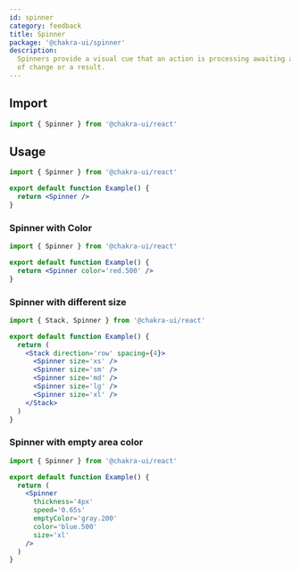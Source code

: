 ```yaml
---
id: spinner
category: feedback
title: Spinner
package: '@chakra-ui/spinner'
description:
  Spinners provide a visual cue that an action is processing awaiting a course
  of change or a result.
---
```


## Import

```js
import { Spinner } from '@chakra-ui/react'
```

## Usage

```jsx
import { Spinner } from '@chakra-ui/react'

export default function Example() {
  return <Spinner />
}
```

### Spinner with Color

```jsx
import { Spinner } from '@chakra-ui/react'

export default function Example() {
  return <Spinner color='red.500' />
}
```

### Spinner with different size

```jsx
import { Stack, Spinner } from '@chakra-ui/react'

export default function Example() {
  return (
    <Stack direction='row' spacing={4}>
      <Spinner size='xs' />
      <Spinner size='sm' />
      <Spinner size='md' />
      <Spinner size='lg' />
      <Spinner size='xl' />
    </Stack>
  )
}
```

### Spinner with empty area color

```jsx
import { Spinner } from '@chakra-ui/react'

export default function Example() {
  return (
    <Spinner
      thickness='4px'
      speed='0.65s'
      emptyColor='gray.200'
      color='blue.500'
      size='xl'
    />
  )
}
```
